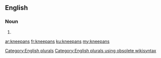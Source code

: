 ==English==

===Noun===
{{head|en}}

# {{plural of|kneepan}}

[[Category:English plurals]][[Category:English plurals using obsolete wikisyntax]]

[[ar:kneepans]]
[[fr:kneepans]]
[[ku:kneepans]]
[[my:kneepans]]